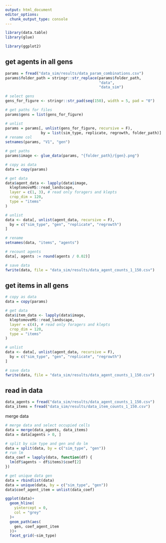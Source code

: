 ```yaml
---
output: html_document
editor_options: 
  chunk_output_type: console
---
```

```r
library(data.table)
library(glue)

library(ggplot2)
```

## get agents in all gens

```r
params = fread("data_sim/results/data_param_combinations.csv")
params$folder_path = stringr::str_replace(params$folder_path,
                                          "data", 
                                          "data_sim")

# select gens
gens_for_figure <- stringr::str_pad(seq(150), width = 5, pad = "0")

# get paths for files 
params$gens = list(gens_for_figure)

# unlist
params = params[, unlist(gens_for_figure, recursive = F),
                by = list(sim_type, replicate, regrowth, folder_path)]
# rename col
setnames(params, "V1", "gen")

# get paths
params$image <- glue_data(params, "{folder_path}/{gen}.png")

# copy as data
data = copy(params)

# get data
data$agent_data <- lapply(data$image,
  kleptomoveMS::read_landscape,
  layer = c(1, 3), # read only foragers and klepts
  crop_dim = 120,
  type = "items"
)

# unlist
data <- data[, unlist(agent_data, recursive = F),
  by = c("sim_type", "gen", "replicate", "regrowth")
]

# rename
setnames(data, "items", "agents")

# recount agents
data[, agents := round(agents / 0.02)]

# save data
fwrite(data, file = "data_sim/results/data_agent_counts_1_150.csv")
```

## get items in all gens

```r
# copy as data
data = copy(params)

# get data
data$item_data <- lapply(data$image,
  kleptomoveMS::read_landscape,
  layer = c(4), # read only foragers and klepts
  crop_dim = 120,
  type = "items"
)

# unlist
data <- data[, unlist(agent_data, recursive = F),
  by = c("sim_type", "gen", "replicate", "regrowth")
]

# save data
fwrite(data, file = "data_sim/results/data_agent_counts_1_150.csv")
```

## read in data

```r
data_agents = fread("data_sim/results/data_agent_counts_1_150.csv")
data_items = fread("data_sim/results/data_item_counts_1_150.csv")
```

merge data

```r
# merge data and select occupied cells
data = merge(data_agents, data_items)
data = data[agents > 0, ]

# split by sim type and gen and do lm
data = split(data, by = c("sim_type", "gen"))
# run lm
data_coef = lapply(data, function(df) {
  lm(df$agents ~ df$items)$coef[2]
})

# get unique data gen
data = rbindlist(data)
data = unique(data, by = c("sim_type", "gen"))
data$coef_agent_item = unlist(data_coef)
```

```r
ggplot(data)+
  geom_hline(
    yintercept = 0,
    col = "grey"
  )+
  geom_path(aes(
    gen, coef_agent_item
  ))+
  facet_grid(~sim_type)
```

